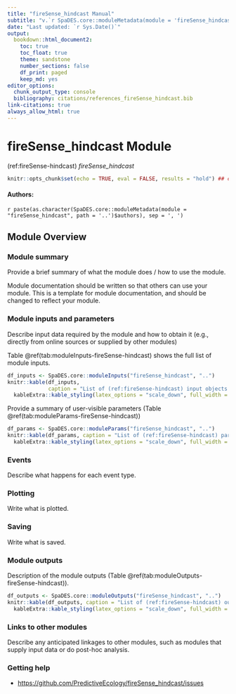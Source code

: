 ```yaml
---
title: "fireSense_hindcast Manual"
subtitle: "v.`r SpaDES.core::moduleMetadata(module = 'fireSense_hindcast', path = '..')$version`"
date: "Last updated: `r Sys.Date()`"
output:
  bookdown::html_document2:
    toc: true
    toc_float: true
    theme: sandstone
    number_sections: false
    df_print: paged
    keep_md: yes
editor_options:
  chunk_output_type: console
  bibliography: citations/references_fireSense_hindcast.bib
link-citations: true
always_allow_html: true
---
```


# fireSense_hindcast Module

<!-- the following are text references used in captions for LaTeX compatibility -->
(ref:fireSense-hindcast) *fireSense_hindcast*

```r
knitr::opts_chunk$set(echo = TRUE, eval = FALSE, results = "hold") ## change to eval = TRUE if all chunks are to be evaluated
```

<!-- if knitting to pdf remember to add the pandoc_args: ["--extract-media", "."] option to yml in order to get the badge images -->

#### Authors:

`r paste(as.character(SpaDES.core::moduleMetadata(module = "fireSense_hindcast", path = '..')$authors), sep = ', ')`
<!-- ideally separate authors with new lines, '\n' not working -->

## Module Overview

### Module summary

Provide a brief summary of what the module does / how to use the module.

Module documentation should be written so that others can use your module.
This is a template for module documentation, and should be changed to reflect your module.

### Module inputs and parameters

Describe input data required by the module and how to obtain it (e.g., directly from online sources or supplied by other modules)

Table \@ref(tab:moduleInputs-fireSense-hindcast) shows the full list of module inputs.

```r
df_inputs <- SpaDES.core::moduleInputs("fireSense_hindcast", "..")
knitr::kable(df_inputs,
             caption = "List of (ref:fireSense-hindcast) input objects and their description.") |>
  kableExtra::kable_styling(latex_options = "scale_down", full_width = TRUE)
```

Provide a summary of user-visible parameters (Table \@ref(tab:moduleParams-fireSense-hindcast))


```r
df_params <- SpaDES.core::moduleParams("fireSense_hindcast", "..")
knitr::kable(df_params, caption = "List of (ref:fireSense-hindcast) parameters and their description.") |>
  kableExtra::kable_styling(latex_options = "scale_down", full_width = TRUE)
```

### Events

Describe what happens for each event type.

### Plotting

Write what is plotted.

### Saving

Write what is saved.

### Module outputs

Description of the module outputs (Table \@ref(tab:moduleOutputs-fireSense-hindcast)).

```r
df_outputs <- SpaDES.core::moduleOutputs("fireSense_hindcast", "..")
knitr::kable(df_outputs, caption = "List of (ref:fireSense-hindcast) outputs and their description.") |>
  kableExtra::kable_styling(latex_options = "scale_down", full_width = TRUE)
```

### Links to other modules

Describe any anticipated linkages to other modules, such as modules that supply input data or do post-hoc analysis.

### Getting help

-   <https://github.com/PredictiveEcology/fireSense_hindcast/issues>
